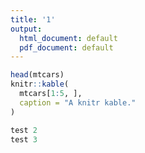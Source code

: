 ```yaml
---
title: '1'
output:
  html_document: default
  pdf_document: default
---
```


```r
head(mtcars)
knitr::kable(
  mtcars[1:5, ], 
  caption = "A knitr kable."
)
```

```r
test 2
test 3

```

